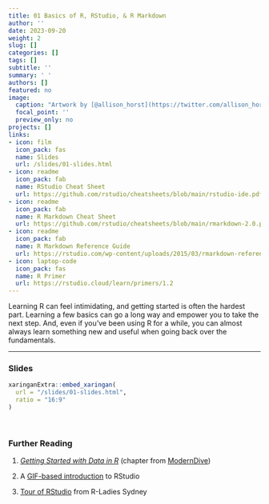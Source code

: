```yaml
---
title: 01 Basics of R, RStudio, & R Markdown
author: ''
date: 2023-09-20
weight: 2
slug: []
categories: []
tags: []
subtitle: ''
summary: ' '
authors: []
featured: no
image:
  caption: "Artwork by [@allison_horst](https://twitter.com/allison_horst)"
  focal_point: ''
  preview_only: no
projects: []
links:
- icon: film
  icon_pack: fas
  name: Slides
  url: /slides/01-slides.html
- icon: readme
  icon_pack: fab
  name: RStudio Cheat Sheet
  url: https://github.com/rstudio/cheatsheets/blob/main/rstudio-ide.pdf
- icon: readme
  icon_pack: fab
  name: R Markdown Cheat Sheet
  url: https://github.com/rstudio/cheatsheets/blob/main/rmarkdown-2.0.pdf
- icon: readme
  icon_pack: fab
  name: R Markdown Reference Guide
  url: https://rstudio.com/wp-content/uploads/2015/03/rmarkdown-reference.pdf
- icon: laptop-code
  icon_pack: fas
  name: R Primer
  url: https://rstudio.cloud/learn/primers/1.2
---
```


Learning R can feel intimidating, and getting started is often the hardest part. Learning a few basics can go a long way and empower you to take the next step. And, even if you've been using R for a while, you can almost always learn something new and useful when going back over the fundamentals. 

***


### Slides

```r
xaringanExtra::embed_xaringan(
  url = "/slides/01-slides.html",
  ratio = "16:9"
)
```

<br>

### Further Reading

:::book
1. [*Getting Started with Data in R*](https://moderndive.netlify.app/1-getting-started.html) (chapter from [ModernDive](https://moderndive.netlify.app/))

2. A [GIF-based introduction](https://www.pipinghotdata.com/posts/2020-09-07-introducing-the-rstudio-ide-and-r-markdown/) to RStudio

3. [Tour of RStudio](https://rladiessydney.org/courses/ryouwithme/01-basicbasics-1/) from R-Ladies Sydney
:::
